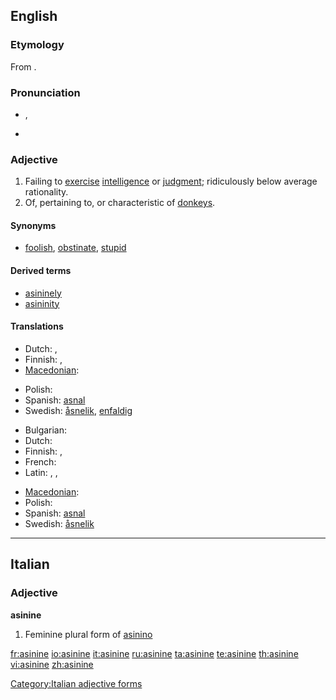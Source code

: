 {{was wotd|2008|January|9}}
==English==

===Etymology===
From {{etyl|la}} {{term|asininus|asinīnus|of a donkey or ass|lang=la}}.

===Pronunciation===
* {{a|RP|US}} {{IPA|/ˈæs.ɪ.naɪn/|/ˈæs.ə.naɪn/}}, {{SAMPA|/"{s.I.naIn/|/"{s.@.naIn/}}
* {{audio|en-us-asinine.ogg|Audio (US)}}

===Adjective===
{{en-adj}}

# Failing to [[exercise]] [[intelligence]] or [[judgment]]; ridiculously below average rationality.
# Of, pertaining to, or characteristic of [[donkey]]s.

====Synonyms====
* {{sense|failing to exercise intelligence or judgment}} [[foolish]], [[obstinate]], [[stupid]]

====Derived terms====
* [[asininely]]
* [[asininity]]

====Translations====
{{trans-top|failing to exercise intelligence or judgment}}
* Dutch: {{t|nl|oerdom}}, {{t+|nl|achterlijk}}
* Finnish: {{t+|fi|typerä}}, {{t-|fi|aasimainen}}
* [[Macedonian]]: {{t|mk|глуп|m|tr=glup|sc=Cyrl|xs=Macedonian}}
{{trans-mid}}
* Polish: {{t+|pl|debilny|m}}
* Spanish: [[asnal]] {{m|f}}
* Swedish: [[åsnelik]], [[enfaldig]]
{{trans-bottom}}

{{trans-top|of or relating to a donkey}}
* Bulgarian: {{t|bg|магарешки|sc=Cyrl}}
* Dutch: {{t-|nl|ezelachtig}}
* Finnish: {{t+|fi|aasi|alt=aasi-}}, {{t+|fi|aasi|alt=aasin-}}
* French: {{t+|fr|asinine}}
* Latin: {{t-|la|asininus|m|alt=asinīnus}}, {{t-|la|asinina|f|alt=asinīna}}, {{t-|la|asininum|n|alt=asinīnum}}
{{trans-mid}}
* [[Macedonian]]: {{t|mk|магарешки|m|tr=magáreški|sc=Cyrl|xs=Macedonian}}
* Polish: {{t+|pl|ośli|m}}
* Spanish: [[asnal]]
* Swedish: [[åsnelik]]
{{trans-bottom}}

----

==Italian==

===Adjective===
'''asinine''' {{f}}

# Feminine plural form of [[asinino]]

[[Category:Italian adjective forms]]

[[fr:asinine]]
[[io:asinine]]
[[it:asinine]]
[[ru:asinine]]
[[ta:asinine]]
[[te:asinine]]
[[th:asinine]]
[[vi:asinine]]
[[zh:asinine]]
